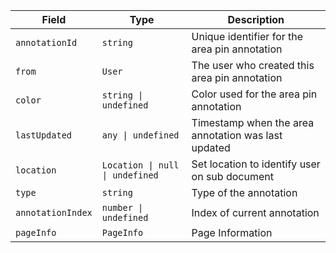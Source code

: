 | Field | Type | Description |
| --- | --- | --- |
| `annotationId` | `string` | Unique identifier for the area pin annotation |
| `from` | `User` | The user who created this area pin annotation |
| `color` | `string \| undefined` | Color used for the area pin annotation |
| `lastUpdated` | `any \| undefined` | Timestamp when the area annotation was last updated |
| `location` | `Location \| null \| undefined` | Set location to identify user on sub document |
| `type` | `string` | Type of the annotation |
| `annotationIndex` | `number \| undefined` | Index of current annotation |
| `pageInfo` | `PageInfo` | Page Information |
